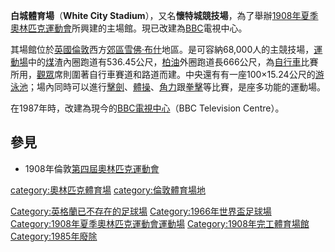 {{Infobox stadium
| name         = 白城體育場
| image        = [[File:White_City_Stadium_1908.jpg|350px]]
| location     = [[英格蘭|英格蘭]][[白城_(倫敦)|白城]]
| coordinates  = {{coord|51.51362|N|0.22740|W|region:GB_source:enwiki-osgb36(TQ231809)|display=it}}<!-- Note: WGS84 lat/long, converted from OSGB36 grid ref -->
| broke ground = 1907
| opened       = 1908
| closed       = 1984
| demolished   = 1985
| capacity     = 93,000<ref>[http://www.bbc.co.uk/pressoffice/pressreleases/stories/2004/05_may/11/mv_history.pdf History of the White City Site] BBC</ref>
| surface      = 草地
| tenants      = [[1908年夏季奧林匹克運動會|1908年夏季奧林匹克運動會]]<br>[[1934年大英帝國運動會|1934年大英帝國運動會]]<br>[[1934年世界女子運動會|1934年世界女子運動會]]<br>[[女王公園巡遊者足球俱樂部|女王公園巡遊者足球俱樂部]] (1931-1933, 1962-1963)<br>[[Liverpool_Stanley#London_Highfield_.281933.29|London Highfield]] (1933)<br>[[White_City_Rebels|White City Rebels]] ([[Speedway_British_League|British League]]) (1976-1978)
}}
'''白城體育場'''（'''White City Stadium'''），又名'''懷特城競技場'''，為了舉辦[[1908年夏季奧林匹克運動會|1908年夏季奧林匹克運動會]]所興建的主場館。現已改建為[[BBC|BBC]]電視中心。

其場館位於[[英國|英國]][[倫敦|倫敦]]西方[[郊區|郊區]][[雪佛·布什|雪佛·布什]]地區。是可容納68,000人的主競技場，[[運動場|運動場]]中的[[煤|煤]]渣內圈跑道有536.45公尺，[[柏油|柏油]]外圈跑道長666公尺，為[[自行車|自行車]]比賽所用，[[觀眾|觀眾]]席則圍著自行車賽道和路道而建。中央還有有一座100×15.24公尺的[[游泳池|游泳池]]；場內同時可以進行[[擊劍|擊劍]]、[[體操|體操]]、[[角力|角力]]跟[[拳擊|拳擊]]等比賽，是座多功能的運動場。

在1987年時，改建為現今的[[BBC電視中心|BBC電視中心]]（BBC Television Centre）。

==參見==
*1908年倫敦[[第四屆奧林匹克運動會|第四屆奧林匹克運動會]]


<div style="text-align: center;">
{{Summer Olympic stadia}}
</div>
{{1966年世界盃賽場}}

{{DEFAULTSORT:White City Stadium}}
[[Category:英格蘭已不存在的足球場|Category:英格蘭已不存在的足球場]]
[[category:奧林匹克體育場|category:奧林匹克體育場]]
[[category:倫敦體育場地|category:倫敦體育場地]]
[[Category:1966年世界盃足球場|Category:1966年世界盃足球場]]
[[Category:1908年夏季奧林匹克運動會運動場|Category:1908年夏季奧林匹克運動會運動場]]
[[Category:1908年完工體育場館|Category:1908年完工體育場館]]
[[Category:1985年廢除|Category:1985年廢除]]